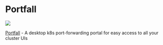 # Portfall

<p style={{"text-align": "center"}}>
    <img src="/img/showcase/portfall.gif"></img><br/>
</p>

[Portfall](https://github.com/rekon-oss/portfall) - A desktop k8s port-forwarding portal for easy access to all your cluster UIs


